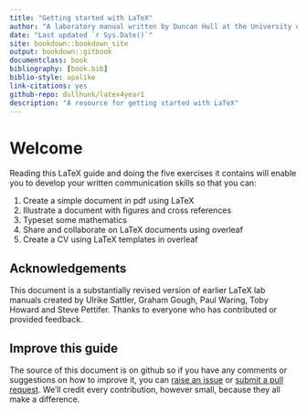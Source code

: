 ```yaml
---
title: "Getting started with LaTeX"
author: "A laboratory manual written by Duncan Hull at the University of Manchester"
date: "Last updated `r Sys.Date()`"
site: bookdown::bookdown_site
output: bookdown::gitbook
documentclass: book
bibliography: [book.bib]
biblio-style: apalike
link-citations: yes
github-repo: dullhunk/latex4year1
description: "A resource for getting started with LaTeX"
---
```


# Welcome {-}

Reading this LaTeX guide and doing the five exercises it contains will enable you to develop your written communication skills so that you can:

1. Create a simple document in pdf using LaTeX
1. Illustrate a document with figures and cross references
1. Typeset some mathematics
1. Share and collaborate on LaTeX documents using overleaf
1. Create a CV using LaTeX templates in overleaf

## Acknowledgements {-}
This document is a substantially revised version of earlier LaTeX lab manuals created by Ulrike Sattler, Graham Gough, Paul Waring, Toby Howard and Steve Pettifer. Thanks to everyone who has contributed or provided feedback.

## Improve this guide {-}
The source of this document is on github so if you have any comments or suggestions on how to improve it, you can [raise an issue](https://github.com/dullhunk/lateX4year1/issues) or [submit a pull request](https://github.com/dullhunk/LaTeX4year1/pulls). We'll credit every contribution, however small, because they all make a difference.
